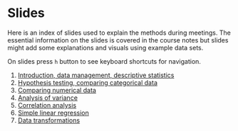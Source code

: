 # Slides

Here is an index of slides used to explain the methods during meetings. The essential information on the slides is covered in the course notes but slides might add some explanations and visuals using example data sets.

On slides press `h` button to see keyboard shortcuts for navigation.

1. [Introduction, data management, descriptive statistics](../slides/01_introduction.html)
2. [Hypothesis testing, comparing categorical data](../slides/02_hypothesis.html)
3. [Comparing numerical data](../slides/03_numerical.html)
4. [Analysis of variance](../slides/04_anova.html)
5. [Correlation analysis](../slides/05_correlation.html)
3. [Simple linear regression](../slides/06_regression.html)
4. [Data transformations](../slides/07_transformations.html)

<!--

5. [Multiple linear regression](../slides/08_multiple.html)
6. [Logistic regression](../slides/09_logistic.html)
7. [Principal component analysis](../slides/10_pca.html)
8. [Factor analysis](../slides/11_factor.html)
13. [Clustering](../slides/12_cluster.html)

-->
